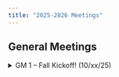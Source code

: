 ```yaml
---
title: "2025-2026 Meetings"
---
```


## General Meetings

<!--- GM #1 --->
<details>
<summary>GM 1 – Fall Kickoff! (10/xx/25)</summary>

- Slides: _TBD_
- Recording: _TBD_
- Notes: _TBD_